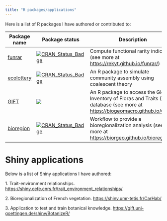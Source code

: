 ```yaml
---
title: "R packages/applications"
---
```


Here is a list of R packages I have authored or contributed to:

| Package name                                        | Package status                                                                                                        | Description                                                                                                                          |
|-----------------------------------------------------|-----------------------------------------------------------------------------------------------------------------------|--------------------------------------------------------------------------------------------------------------------------------------|
| [funrar](https://github.com/Rekyt/funrar)           | [![CRAN_Status_Badge](http://www.r-pkg.org/badges/version/funrar)](https://cran.r-project.org/package=funrar)         | Compute functional rarity indices (see more at <https://rekyt.github.io/funrar/>)                                                    |
| [ecolottery](https://github.com/frmunoz/ecolottery) | [![CRAN_Status_Badge](http://www.r-pkg.org/badges/version/ecolottery)](https://cran.r-project.org/package=ecolottery) | An R package to simulate community assembly using coalescent theory                                                                  |
| [GIFT](https://github.com/biogeomacro/gift)         | ![](https://www.r-pkg.org/badges/version/GIFT)                                                                        | An R package to access the Global Inventory of Floras and Traits (GIFT) database (see more at <https://biogeomacro.github.io/GIFT/>) |
| [bioregion](https://github.com/biorgeo/bioregion)   | [![CRAN_Status_Badge](http://www.r-pkg.org/badges/version/bioregion)](https://cran.r-project.org/package=bioregion)   | Workflow to provide a bioregionalization analysis (see more at <https://biorgeo.github.io/bioregion/>)                               |

# Shiny applications
Below is a list of Shiny applications I have authored:

1\. Trait-environment relationships. <https://shiny.cefe.cnrs.fr/trait_environment_relationships/>

2\. Bioregionalization of French vegetation. <https://shiny.umr-tetis.fr/CarHab/>

3\. Application to test and train botanical knowledge. <https://gift.uni-goettingen.de/shiny/BotanizeR/>
